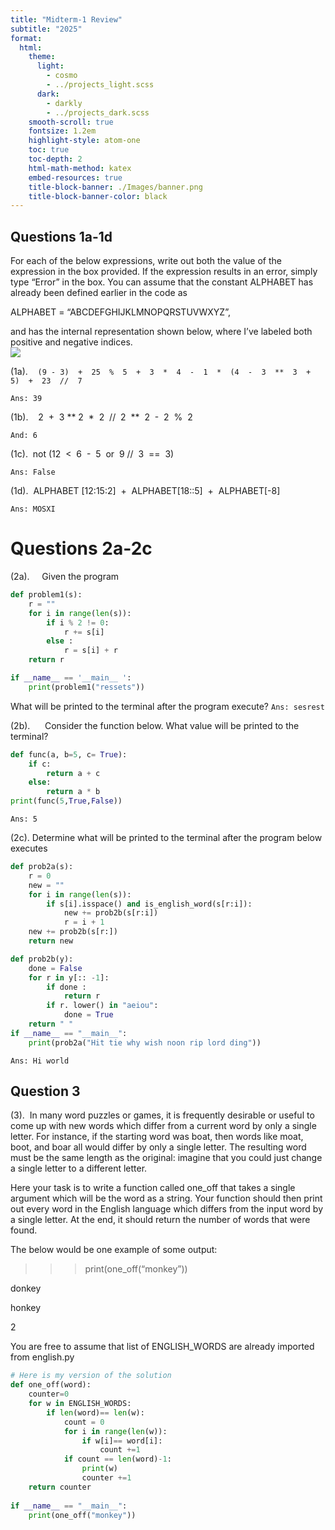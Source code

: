 ```yaml
---
title: "Midterm-1 Review"
subtitle: "2025"
format:
  html:
    theme:
      light: 
        - cosmo
        - ../projects_light.scss
      dark: 
        - darkly
        - ../projects_dark.scss
    smooth-scroll: true
    fontsize: 1.2em
    highlight-style: atom-one
    toc: true
    toc-depth: 2
    html-math-method: katex
    embed-resources: true
    title-block-banner: ./Images/banner.png
    title-block-banner-color: black
---
```

## Questions 1a-1d
For each of the below expressions, write out both the value of the expression in the box provided. If the expression results in an error, simply type "Error" in the box. You can assume that the constant ALPHABET has already been defined earlier in the code as

ALPHABET = "ABCDEFGHIJKLMNOPQRSTUVWXYZ",

and has the internal representation shown below, where I’ve labeled both positive and negative indices.<br>
![](./Alphabet.png)

(1a).    ```(9 - 3)  +  25  %  5  +  3  *  4  -  1  *  (4  -  3  **  3  +  5)  +  23  //  7```

`Ans: 39`

(1b).    2  +  3 ** 2  *  2  //  2  **  2  -  2  %  2

`And: 6`

(1c).  not (12  <  6  -  5  or  9 //  3  ==  3)

`Ans: False`

(1d).  ALPHABET [12:15:2]  +  ALPHABET[18::5]  +  ALPHABET[-8]

`Ans: MOSXI`



# Questions 2a-2c
(2a).     Given the program
``` python
def problem1(s):
    r = ""
    for i in range(len(s)):
        if i % 2 != 0:
            r += s[i]
        else :
            r = s[i] + r
    return r

if __name__ == '__main__ ':
    print(problem1("ressets"))
```
What will be printed to the terminal after the program execute?
`Ans: sesrest`

(2b).      Consider the function below. What value will be printed to the terminal?
```python
def func(a, b=5, c= True): 
    if c:
        return a + c
    else:
        return a * b
print(func(5,True,False))
```
`Ans: 5`

(2c). Determine what will be printed to the terminal after the program below executes
```python
def prob2a(s):
    r = 0
    new = ""
    for i in range(len(s)):
        if s[i].isspace() and is_english_word(s[r:i]):
            new += prob2b(s[r:i])
            r = i + 1
    new += prob2b(s[r:])
    return new

def prob2b(y):
    done = False
    for r in y[:: -1]:
        if done :
            return r
        if r. lower() in "aeiou":
            done = True
    return " "
if __name__ == "__main__":
    print(prob2a("Hit tie why wish noon rip lord ding"))
```
`Ans: Hi world`

## Question 3

(3).  In many word puzzles or games, it is frequently desirable or useful to come up with new words which differ from a current word by only a single letter. For instance, if the starting word was boat, then words like moat, boot, and boar all would differ by only a single letter. The resulting word must be the same length as the original: imagine that you could just change a single letter to a different letter.

Here your task is to write a function called one_off that takes a single argument which will be the word as a string. Your function should then print out every word in the English language which differs from the input word by a single letter. At the end, it should return the number of words that were found.

The below would be one example of some output:


>>> print(one_off("monkey"))

donkey

honkey

2


You are free to assume that list of ENGLISH_WORDS are already imported from english.py

```python
# Here is my version of the solution
def one_off(word):
    counter=0
    for w in ENGLISH_WORDS:
        if len(word)== len(w):
            count = 0
            for i in range(len(w)):
                if w[i]== word[i]:
                    count +=1
            if count == len(word)-1:
                print(w)
                counter +=1
    return counter
            
if __name__ == "__main__":
    print(one_off("monkey"))
```